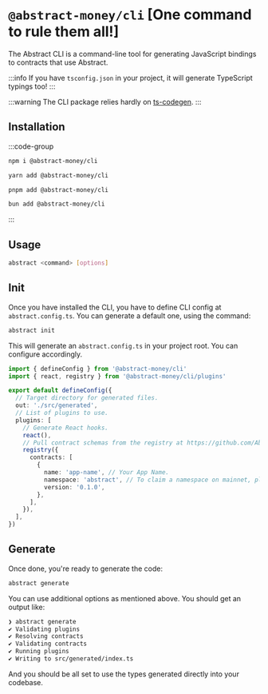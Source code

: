 # `@abstract-money/cli` [One command to rule them all!]

The Abstract CLI is a command-line tool for generating JavaScript bindings to contracts that use Abstract.

:::info
If you have `tsconfig.json` in your project, it will generate TypeScript typings too!
:::

:::warning
The CLI package relies hardly on [ts-codegen](https://github.com/CosmWasm/ts-codegen).
:::

## Installation 

:::code-group

```bash [npm]
npm i @abstract-money/cli
```

```bash [yarn]
yarn add @abstract-money/cli
```

```bash [pnpm]
pnpm add @abstract-money/cli
```

```bash [bun]
bun add @abstract-money/cli
```

:::

## Usage

```bash
abstract <command> [options]
```

## Init

Once you have installed the CLI, you have to define CLI config at `abstract.config.ts`.
You can generate a default one, using the command:

```bash
abstract init
```

This will generate an `abstract.config.ts` in your project root. You can configure accordingly.

```ts twoslash
import { defineConfig } from '@abstract-money/cli'
import { react, registry } from '@abstract-money/cli/plugins'

export default defineConfig({
  // Target directory for generated files.
  out: './src/generated',
  // List of plugins to use.
  plugins: [
    // Generate React hooks.
    react(),
    // Pull contract schemas from the registry at https://github.com/AbstractSDK/schemas
    registry({
      contracts: [
        {
          name: 'app-name', // Your App Name.
          namespace: 'abstract', // To claim a namespace on mainnet, please get in touch with Abstract Team.
          version: '0.1.0',
        },
      ],
    }),
  ],
})
```

## Generate
Once done, you're ready to generate the code:

```bash
abstract generate
```

You can use additional options as mentioned above.
You should get an output like:

```sh
❯ abstract generate
✔ Validating plugins
✔ Resolving contracts
✔ Validating contracts
✔ Running plugins
✔ Writing to src/generated/index.ts
```

And you should be all set to use the types generated directly into your codebase.
